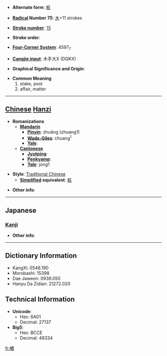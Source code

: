 * '''Alternate form''': [[桩]]

* '''[[Wiktionary:Chinese radical index| Radical]] Number 75''': [[Wiktionary:Chinese radical index 木|木]]+11 strokes

* '''[[Wiktionary:Chinese total strokes index|Stroke number]]''': [[Wiktionary:Chinese total strokes index 15|15]]

* '''Stroke order''': 

* '''[[Wiktionary:Chinese four corner index|Four-Corner System]]''': 4597<sub>7</sub>

* '''[[Wiktionary:Chinese Cangjie index|Cangjie input]]''': 木手大X (DQKX)

* '''Graphical Significance and Origin''': 

* '''Common Meaning'''
*#stake, post
*# affair, matter


----

== [[Chinese]] [[Hanzi]] ==

* '''Romanizations'''
** '''[[Mandarin]]'''
*** '''[[Pinyin]]''': zhuāng (zhuang1)
*** '''[[Wade-Giles]]''': chuang<sup>1</sup>
*** '''[[Yale]]''': 
** '''[[Cantonese]]'''
*** '''[[Jyutping]]''':
*** '''[[Penkyamp]]''': 
*** '''[[Yale]]''': jong1

* '''Style''': [[Traditional Chinese]] 
** '''[[Simplified Chinese|Simplified]] equivalent''': [[桩]]

* '''Other info''': 

----

==Japanese==
===[[Kanji]]===
{{kanji|on readings=[[とう]] (tō), [[しょう]] (shō), [[しゅ]] (shu)|kun readings=[[くい]] (kui)}}

* '''Other info''':  

----

== Dictionary Information ==

* KangXi: 0548.190
* Morobashi: 15398
* Dae Jaweon: 0936.050
* Hanyu Da Zidian: 21272.020

== Technical Information ==

* '''Unicode''':
** Hex: 6A01
** Decimal: 27137
* '''Big5''':
** Hex: BCCE
** Decimal: 48334

[[fr:樁]]